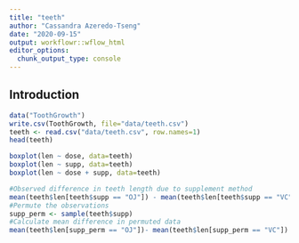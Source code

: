 ```yaml
---
title: "teeth"
author: "Cassandra Azeredo-Tseng"
date: "2020-09-15"
output: workflowr::wflow_html
editor_options:
  chunk_output_type: console
---
```


## Introduction

```r
data("ToothGrowth")
write.csv(ToothGrowth, file="data/teeth.csv")
teeth <- read.csv("data/teeth.csv", row.names=1)
head(teeth)

```

```r
boxplot(len ~ dose, data=teeth)
boxplot(len ~ supp, data=teeth)
boxplot(len ~ dose + supp, data=teeth)
```

```r
#Observed difference in teeth length due to supplement method
mean(teeth$len[teeth$supp == "OJ"]) - mean(teeth$len[teeth$supp == "VC"])
#Permute the observations
supp_perm <- sample(teeth$supp)
#Calculate mean difference in permuted data
mean(teeth$len[supp_perm == "OJ"])- mean(teeth$len[supp_perm == "VC"])

```

